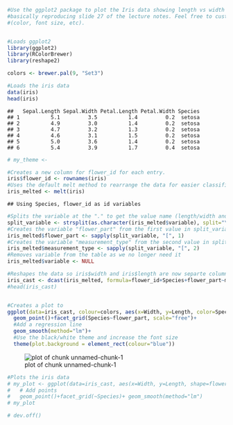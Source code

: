 

```r
#Use the ggplot2 package to plot the Iris data showing length vs width facetting petal/sepal vs flower type,
#basically reproducing slide 27 of the lecture notes. Feel free to customize the styling as you see fit 
#(color, font size, etc).


#Loads ggplot2
library(ggplot2)
library(RColorBrewer)
library(reshape2)

colors <- brewer.pal(9, "Set3")

#Loads the iris data
data(iris)
head(iris)
```

```
##   Sepal.Length Sepal.Width Petal.Length Petal.Width Species
## 1          5.1         3.5          1.4         0.2  setosa
## 2          4.9         3.0          1.4         0.2  setosa
## 3          4.7         3.2          1.3         0.2  setosa
## 4          4.6         3.1          1.5         0.2  setosa
## 5          5.0         3.6          1.4         0.2  setosa
## 6          5.4         3.9          1.7         0.4  setosa
```

```r
# my_theme <- 

#Creates a new column for flower_id for each entry.
iris$flower_id <- rownames(iris)
#Uses the default melt method to rearrange the data for easier classification.
iris_melted <- melt(iris)
```

```
## Using Species, flower_id as id variables
```

```r
#Splits the variable at the "." to get the value name (length/width and flower type)
split_variable <- strsplit(as.character(iris_melted$variable), split="\\.")
#Creates the variable "flower_part" from the first value in split_variable and adds it to the table
iris_melted$flower_part <- sapply(split_variable, "[", 1)
#Creates the variable "measurement_type" from the second value in split_variable and adds it to the table
iris_melted$measurement_type <- sapply(split_variable, "[", 2)
#Removes variable from the table as we no longer need it
iris_melted$variable <- NULL

#Reshapes the data so iris$width and iris$length are now separte columns in the table 
iris_cast <- dcast(iris_melted, formula=flower_id+Species+flower_part~measurement_type)
#head(iris_cast)


#Creates a plot to 
ggplot(data=iris_cast, colour=colors, aes(x=Width, y=Length, color=Species))+ # Add points and use free scales in the facet
  geom_point()+facet_grid(Species~flower_part, scale="free")+
  #Add a regression line
  geom_smooth(method="lm")+
  #Use the black/white theme and increase the font size
  theme(plot.background = element_rect(colour="blue"))
```

![plot of chunk unnamed-chunk-1](figure/unnamed-chunk-1-1.png) 

```r
#Plots the iris data
# my_plot <- ggplot(data=iris_cast, aes(x=Width, y=Length, shape=flower_part, color=flower_part))+
#   # Add points
#   geom_point()+facet_grid(~Species)+ geom_smooth(method="lm")
# my_plot

# dev.off()
```

